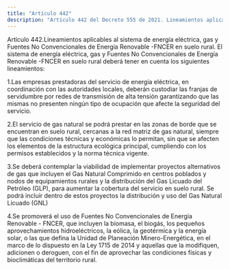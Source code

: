 ```yaml
---
title: "Artículo 442"
description: "Artículo 442 del Decreto 555 de 2021. Lineamientos aplicables al sistema de energía eléctrica, gas y Fuentes No Convencionales de Energ..."
---
```


Artículo 442.Lineamientos aplicables al sistema de energía eléctrica, gas y Fuentes No Convencionales de Energía Renovable -FNCER en suelo rural. El sistema de energía eléctrica, gas y Fuentes No Convencionales de Energía Renovable -FNCER en suelo rural deberá tener en cuenta los siguientes lineamientos:
 
1.Las empresas prestadoras del servicio de energía eléctrica, en coordinación con las autoridades locales, deberán custodiar las franjas de servidumbre por redes de transmisión de alta tensión garantizando que las mismas no presenten ningún tipo de ocupación que afecte la seguridad del servicio.
 
2.El servicio de gas natural se podrá prestar en las zonas de borde que se encuentran en suelo rural, cercanas a la red matriz de gas natural, siempre que las condiciones técnicas y económicas lo permitan, sin que se afecten los elementos de la estructura ecológica principal, cumpliendo con los permisos establecidos y la norma técnica vigente.
 
3.Se deberá contemplar la viabilidad de implementar proyectos alternativos de gas que incluyen el Gas Natural Comprimido en centros poblados y nodos de equipamientos rurales y la distribución del Gas Licuado del Petróleo (GLP), para aumentar la cobertura del servicio en suelo rural. Se podrá incluir dentro de estos proyectos la distribución y uso del Gas Natural Licuado (GNL)
 
4.Se promoverá el uso de Fuentes No Convencionales de Energía Renovable - FNCER, que incluyen la biomasa, el biogás, los pequeños aprovechamientos hidroeléctricos, la eólica, la geotérmica y la energía solar, o las que defina la Unidad de Planeación Minero-Energética, en el marco de lo dispuesto en la Ley 1715 de 2014 y aquellas que la modifiquen, adicionen o deroguen, con el fin de aprovechar las condiciones físicas y bioclimáticas del territorio rural.